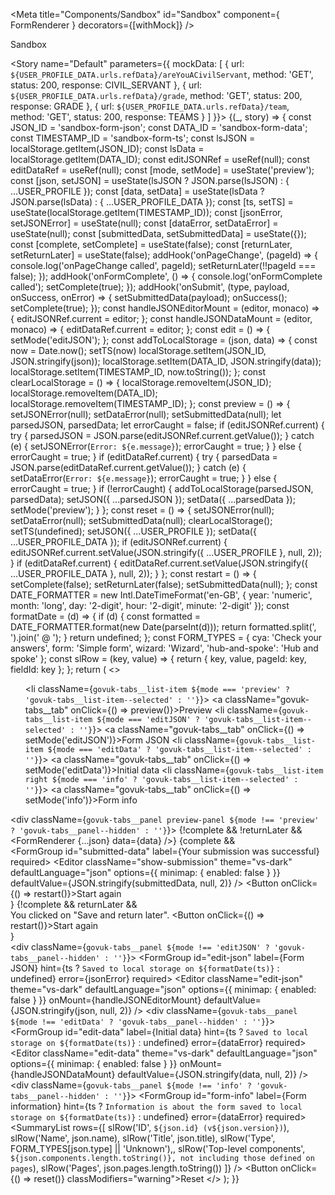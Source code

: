 <!-- Global imports -->

<!-- JSON documents -->

<!-- Local imports -->

<!-- Styles -->

<Meta title="Components/Sandbox" id="Sandbox" component={ FormRenderer } decorators={[withMock]} />

<Heading size="xl">Sandbox</Heading>

<Story name="Default" parameters={{
  mockData: [
    {
      url: `${USER_PROFILE_DATA.urls.refData}/areYouACivilServant`,
      method: 'GET',
      status: 200,
      response: CIVIL_SERVANT
    },
    {
      url: `${USER_PROFILE_DATA.urls.refData}/grade`,
      method: 'GET',
      status: 200,
      response: GRADE
    },
    {
      url: `${USER_PROFILE_DATA.urls.refData}/team`,
      method: 'GET',
      status: 200,
      response: TEAMS
    }
  ]
}}>
  {(_, story) => {
    const JSON_ID = 'sandbox-form-json';
    const DATA_ID = 'sandbox-form-data';
    const TIMESTAMP_ID = 'sandbox-form-ts';
    const lsJSON = localStorage.getItem(JSON_ID);
    const lsData = localStorage.getItem(DATA_ID);
    const editJSONRef = useRef(null);
    const editDataRef = useRef(null);
    const [mode, setMode] = useState('preview');
    const [json, setJSON] = useState(lsJSON ? JSON.parse(lsJSON) : { ...USER_PROFILE });
    const [data, setData] = useState(lsData ? JSON.parse(lsData) : { ...USER_PROFILE_DATA });
    const [ts, setTS] = useState(localStorage.getItem(TIMESTAMP_ID));
    const [jsonError, setJSONError] = useState(null);
    const [dataError, setDataError] = useState(null);
    const [submittedData, setSubmittedData] = useState({});
    const [complete, setComplete] = useState(false);
    const [returnLater, setReturnLater] = useState(false);
    addHook('onPageChange', (pageId) => {
      console.log('onPageChange called', pageId);
      setReturnLater(!!pageId === false);
    });
    addHook('onFormComplete', () => {
      console.log('onFormComplete called');
      setComplete(true);
    });
    addHook('onSubmit', (type, payload, onSuccess, onError) => {
      setSubmittedData(payload);
      onSuccess();
      setComplete(true);
    });
    const handleJSONEditorMount = (editor, monaco) => {
      editJSONRef.current = editor;
    };
    const handleJSONDataMount = (editor, monaco) => {
      editDataRef.current = editor;
    };
    const edit = () => {
      setMode('editJSON');
    };
    const addToLocalStorage = (json, data) => {
      const now = Date.now();
      setTS(now)
      localStorage.setItem(JSON_ID, JSON.stringify(json));
      localStorage.setItem(DATA_ID, JSON.stringify(data));
      localStorage.setItem(TIMESTAMP_ID, now.toString());
    };
    const clearLocalStorage = () => {
      localStorage.removeItem(JSON_ID);
      localStorage.removeItem(DATA_ID);
      localStorage.removeItem(TIMESTAMP_ID);
    };
    const preview = () => {
      setJSONError(null);
      setDataError(null);
      setSubmittedData(null);
      let parsedJSON, parsedData;
      let errorCaught = false;
      if (editJSONRef.current) {
        try {
          parsedJSON = JSON.parse(editJSONRef.current.getValue());
        } catch (e) {
          setJSONError(`Error: ${e.message}`);
          errorCaught = true;
        }
      } else {
        errorCaught = true;
      }
      if (editDataRef.current) {
        try {
          parsedData = JSON.parse(editDataRef.current.getValue());
        } catch (e) {
          setDataError(`Error: ${e.message}`);
          errorCaught = true;
        }
      } else {
        errorCaught = true;
      }
      if (!errorCaught) {
        addToLocalStorage(parsedJSON, parsedData);
        setJSON({ ...parsedJSON });
        setData({ ...parsedData });
        setMode('preview');
      }
    };
    const reset = () => {
      setJSONError(null);
      setDataError(null);
      setSubmittedData(null);
      clearLocalStorage();
      setTS(undefined);
      setJSON({ ...USER_PROFILE });
      setData({ ...USER_PROFILE_DATA });
      if (editJSONRef.current) {
        editJSONRef.current.setValue(JSON.stringify({ ...USER_PROFILE }, null, 2));
      }
      if (editDataRef.current) {
        editDataRef.current.setValue(JSON.stringify({ ...USER_PROFILE_DATA }, null, 2));
      }
    };
    const restart = () => {
      setComplete(false);
      setReturnLater(false);
      setSubmittedData(null);
    };
    const DATE_FORMATTER = new Intl.DateTimeFormat('en-GB', { year: 'numeric', month: 'long', day: '2-digit', hour: '2-digit', minute: '2-digit' });
    const formatDate = (d) => {
      if (d) {
        const formatted = DATE_FORMATTER.format(new Date(parseInt(d)));
        return formatted.split(', ').join(' @ ');
      }
      return undefined;
    };
    const FORM_TYPES = {
      cya: 'Check your answers',
      form: 'Simple form',
      wizard: 'Wizard',
      'hub-and-spoke': 'Hub and spoke'
    };
    const slRow = (key, value) => {
      return { key, value, pageId: key, fieldId: key };
    };
    return (
      <>
        <div className="govuk-tabs">
          <ul className="govuk-tabs__list">
            <li className={`govuk-tabs__list-item ${mode === 'preview' ? 'govuk-tabs__list-item--selected' : ''}`}>
              <a className="govuk-tabs__tab" onClick={() => preview()}>Preview</a>
            </li>
            <li className={`govuk-tabs__list-item ${mode === 'editJSON' ? 'govuk-tabs__list-item--selected' : ''}`}>
              <a className="govuk-tabs__tab" onClick={() => setMode('editJSON')}>Form JSON</a>
            </li>
            <li className={`govuk-tabs__list-item ${mode === 'editData' ? 'govuk-tabs__list-item--selected' : ''}`}>
              <a className="govuk-tabs__tab" onClick={() => setMode('editData')}>Initial data</a>
            </li>
            <li className={`govuk-tabs__list-item right ${mode === 'info' ? 'govuk-tabs__list-item--selected' : ''}`}>
              <a className="govuk-tabs__tab" onClick={() => setMode('info')}>Form info</a>
            </li>
          </ul>
          <div className={`govuk-tabs__panel preview-panel ${mode !== 'preview' ? 'govuk-tabs__panel--hidden' : ''}`}>
            {!complete && !returnLater && <FormRenderer {...json} data={data} />}
            {complete &&
              <div>
                <Panel title="Submission successful">
                  <FormGroup
                    id="submitted-data"
                    label={<Heading size="l">Your submission was successful</Heading>}
                    required>
                    <Editor
                      className="show-submission"
                      theme="vs-dark"
                      defaultLanguage="json"
                      options={{ minimap: { enabled: false } }}
                      defaultValue={JSON.stringify(submittedData, null, 2)} />
                  </FormGroup>
                </Panel>
                <Button onClick={() => restart()}>Start again</Button>
              </div>
            }
            {!complete && returnLater &&
              <div>
                <Panel title="Saved to return later">
                  <Heading size="l">You clicked on "Save and return later".</Heading>
                </Panel>
                <Button onClick={() => restart()}>Start again</Button>
              </div>
            }
          </div>
          <div className={`govuk-tabs__panel ${mode !== 'editJSON' ? 'govuk-tabs__panel--hidden' : ''}`}>
            <FormGroup
              id="edit-json"
              label={<Heading size="m">Form JSON</Heading>}
              hint={ts ? `Saved to local storage on ${formatDate(ts)}` : undefined}
              error={jsonError}
              required>
              <Editor
                className="edit-json"
                theme="vs-dark"
                defaultLanguage="json"
                options={{ minimap: { enabled: false } }}
                onMount={handleJSONEditorMount}
                defaultValue={JSON.stringify(json, null, 2)} />
            </FormGroup>
          </div>
          <div className={`govuk-tabs__panel ${mode !== 'editData' ? 'govuk-tabs__panel--hidden' : ''}`}>
            <FormGroup
              id="edit-data"
              label={<Heading size="m">Initial data</Heading>}
              hint={ts ? `Saved to local storage on ${formatDate(ts)}` : undefined}
              error={dataError}
              required>
              <Editor
                className="edit-data"
                theme="vs-dark"
                defaultLanguage="json"
                options={{ minimap: { enabled: false } }}
                onMount={handleJSONDataMount}
                defaultValue={JSON.stringify(data, null, 2)} />
            </FormGroup>
          </div>
          <div className={`govuk-tabs__panel ${mode !== 'info' ? 'govuk-tabs__panel--hidden' : ''}`}>
            <FormGroup
              id="form-info"
              label={<Heading size="m">Form information</Heading>}
              hint={ts ? `Information is about the form saved to local storage on ${formatDate(ts)}` : undefined}
              error={dataError}
              required>
              <SummaryList rows={[
                slRow('ID', `${json.id} (v${json.version})`),
                slRow('Name', json.name),
                slRow('Title', json.title),
                slRow('Type', FORM_TYPES[json.type] || 'Unknown'),,
                slRow('Top-level components', `${json.components.length.toString()}, not including those defined on pages`),
                slRow('Pages', json.pages.length.toString())
              ]} />
            </FormGroup>
          </div>
        </div>
        <ButtonGroup>
          <Button onClick={() => reset()} classModifiers="warning">Reset</Button>
        </ButtonGroup>
      </>
    );
  }}
</Story>

